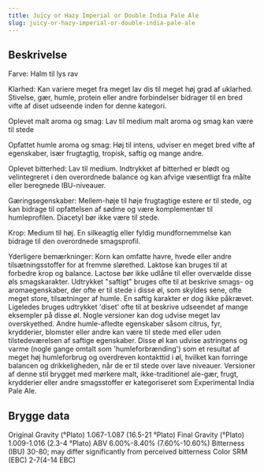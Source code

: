 ```yaml
---
title: Juicy or Hazy Imperial or Double India Pale Ale
slug: juicy-or-hazy-imperial-or-double-india-pale-ale
---
```


## Beskrivelse
Farve: Halm til lys rav

Klarhed: Kan variere meget fra meget lav dis til meget høj grad af uklarhed. Stivelse, gær, humle, protein eller andre forbindelser bidrager til en bred vifte af diset udseende inden for denne kategori.

Oplevet malt aroma og smag: Lav til medium malt aroma og smag kan være til stede

Opfattet humle aroma og smag: Høj til intens, udviser en meget bred vifte af egenskaber, især frugtagtig, tropisk, saftig og mange andre.

Oplevet bitterhed: Lav til medium. Indtrykket af bitterhed er blødt og velintegreret i den overordnede balance og kan afvige væsentligt fra målte eller beregnede IBU-niveauer.

Gæringsegenskaber: Mellem-høje til høje frugtagtige estere er til stede, og kan bidrage til opfattelsen af ​​sødme og være komplementær til humleprofilen. Diacetyl bør ikke være til stede.

Krop: Medium til høj. En silkeagtig eller fyldig mundfornemmelse kan bidrage til den overordnede smagsprofil.

Yderligere bemærkninger: Korn kan omfatte havre, hvede eller andre tilsætningsstoffer for at fremme slørethed. Laktose kan bruges til at forbedre krop og balance. Lactose bør ikke udlåne til eller overvælde disse øls smagskarakter. Udtrykket &#34;saftigt&#34; bruges ofte til at beskrive smags- og aromaegenskaber, der ofte er til stede i disse øl, som skyldes sene, ofte meget store, tilsætninger af humle. En saftig karakter er dog ikke påkrævet. Ligeledes bruges udtrykket &#39;diset&#39; ofte til at beskrive udseendet af mange eksempler på disse øl. Nogle versioner kan dog udvise meget lav overskyethed. Andre humle-afledte egenskaber såsom citrus, fyr, krydderier, blomster eller andre kan være til stede med eller uden tilstedeværelsen af ​​saftige egenskaber. Disse øl kan udvise astringens og varme (nogle gange omtalt som &#39;humleforbrænding&#39;) som et resultat af meget høj humleforbrug og overdreven kontakttid i øl, hvilket kan forringe balancen og drikkeligheden, når de er til stede over lave niveauer. Versioner af denne stil brygget med mørkere malt, ikke-traditionel ale-gær, frugt, krydderier eller andre smagsstoffer er kategoriseret som Experimental India Pale Ale.



## Brygge data
Original Gravity (°Plato) 1.067-1.087 (16.5-21 °Plato)
Final Gravity  (°Plato) 1.009-1.016 (2.3-4 °Plato)
ABV 6.00%-8.40% (7.60%-10.60%)
Bitterness (IBU) 30-80; may differ significantly from perceived bitterness
Color SRM (EBC) 2-7(4-14 EBC)					

